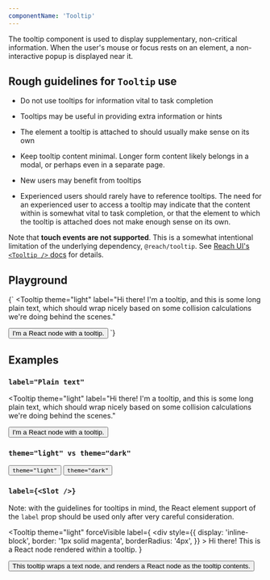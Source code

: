 ```yaml
---
componentName: 'Tooltip'
---
```


The tooltip component is used to display supplementary, non-critical information. When the user's mouse or focus rests on an element, a
non-interactive popup is displayed near it.

## Rough guidelines for `Tooltip` use

- Do not use tooltips for information vital to task completion
- Tooltips may be useful in providing extra information or hints
- The element a tooltip is attached to should usually make sense on its own
- Keep tooltip content minimal. Longer form content likely belongs in a modal, or perhaps even in a separate page.

- New users may benefit from tooltips
- Experienced users should rarely have to reference tooltips. The need for an experienced user to access a tooltip may indicate that the content within is somewhat vital to task completion, or that the element to which the tooltip is attached does not make enough sense on its own.

Note that **touch events are not supported**. This is a somewhat intentional limitation of the underlying dependency, `@reach/tooltip`. See [Reach UI's `<Tooltip />` docs](https://reach.tech/tooltip/) for details.

## Playground

<LiveComponent>{`
<Tooltip
  theme="light"
  label="Hi there! I'm a tooltip, and this is some long plain text, which should wrap nicely based on some collision calculations we're doing behind the scenes."
>
  <button>I'm a React node with a tooltip.</button>
</Tooltip>
`}</LiveComponent>

## Examples

### `label="Plain text"`

<Tooltip
  theme="light"
  label="Hi there! I'm a tooltip, and this is some long plain text, which should wrap nicely based on some collision calculations we're doing behind the scenes."
>
  <button>I'm a React node with a tooltip.</button>
</Tooltip>

### `theme="light" vs theme="dark"`

<Tooltip label="Light theme tooltip contents." theme="light">
  <button style={{ marginRight: '8px' }}>
    <code>theme="light"</code>
  </button>
</Tooltip>

<Tooltip label="Dark theme tooltip contents." theme="dark">
  <button>
    <code>theme="dark"</code>
  </button>
</Tooltip>

### `label={<Slot />}`

Note: with the guidelines for tooltips in mind, the React element support of the `label` prop should be used only after very careful consideration.

<Tooltip
  theme="light"
  forceVisible
  label={
    <div
      style={{
        display: 'inline-block',
        border: '1px solid magenta',
        borderRadius: '4px',
      }}
    >
      Hi there! This is a React node rendered within a tooltip.
    </div>
  }
>
  <button>
    This tooltip wraps a text node, and renders a React node as the tooltip
    contents.
  </button>
</Tooltip>
